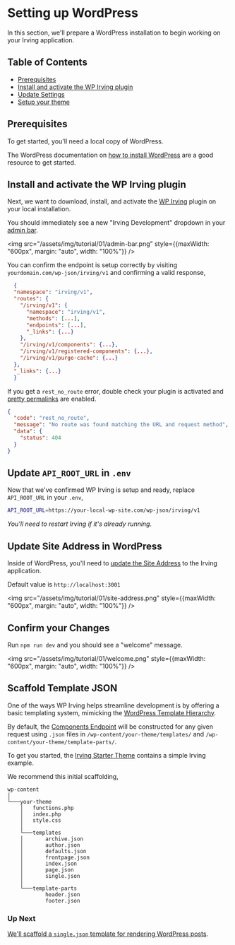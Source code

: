 <Meta title="Tutorial|Setting up WordPress" />

# Setting up WordPress
In this section, we'll prepare a WordPress installation to begin working on your Irving application.

## Table of Contents
* [Prerequisites](?path=/docs/tutorial-setting-up-wordpress--page#prerequisites)
* [Install and activate the WP Irving plugin](?path=/docs/tutorial-setting-up-wordpress--page#install-and-activate-the-wp-irving-plugin)
* [Update Settings]()
* [Setup your theme](?path=/docs/tutorial-setting-up-wordpress--page#setup-your-theme)

## Prerequisites
To get started, you'll need a local copy of WordPress.

The WordPress documentation on [how to install WordPress](https://wordpress.org/support/article/how-to-install-wordpress/) are a good resource to get started.

## Install and activate the WP Irving plugin
Next, we want to download, install, and activate the [WP Irving](https://github.com/alleyinteractive/wp-irving) plugin on your local installation.

You should immediately see a new "Irving Development" dropdown in your [admin bar](http://localhost:6006/?path=/docs/packages-wordpress--page#admin-bar).

<img src="/assets/img/tutorial/01/admin-bar.png" style={{maxWidth: "600px", margin: "auto", width: "100%"}} />

You can confirm the endpoint is setup correctly by visiting `yourdomain.com/wp-json/irving/v1` and confirming a valid response,
```json
  {
  "namespace": "irving/v1",
  "routes": {
    "/irving/v1": {
      "namespace": "irving/v1",
      "methods": [...],
      "endpoints": [...],
      "_links": {...}
    },
    "/irving/v1/components": {...},
    "/irving/v1/registered-components": {...},
    "/irving/v1/purge-cache": {...}
  },
  "_links": {...}
  }
```


If you get a `rest_no_route` error, double check your plugin is activated and [pretty permalinks](https://wordpress.org/support/article/using-permalinks/) are enabled.

```json
{
  "code": "rest_no_route",
  "message": "No route was found matching the URL and request method",
  "data": {
    "status": 404
  }
}
```

## Update `API_ROOT_URL` in `.env`
Now that we've confirmed WP Irving is setup and ready, replace `API_ROOT_URL` in your `.env`,

```bash
API_ROOT_URL=https://your-local-wp-site.com/wp-json/irving/v1
```

_You'll need to restart Irving if it's already running._

## Update Site Address in WordPress
Inside of WordPress, you'll need to [update the Site Address](https://wordpress.org/support/article/changing-the-site-url/) to the Irving application.

Default value is `http://localhost:3001`

<img src="/assets/img/tutorial/01/site-address.png" style={{maxWidth: "600px", margin: "auto", width: "100%"}} />

## Confirm your Changes
Run `npm run dev` and you should see a "welcome" message.

<img src="/assets/img/tutorial/01/welcome.png" style={{maxWidth: "600px", margin: "auto", width: "100%"}} />

## Scaffold Template JSON
One of the ways WP Irving helps streamline development is by offering a basic templating system, mimicking the [WordPress Template Hierarchy](https://developer.wordpress.org/themes/basics/template-hierarchy/).

By default, the [Components Endpoint](?path=/docs/components-components-endpoint--page) will be constructed for any given request using `.json` files in `/wp-content/your-theme/templates/` and `/wp-content/your-theme/template-parts/`.

To get you started, the [Irving Starter Theme](https://github.com/alleyinteractive/irving-starter-theme) contains a simple Irving example.

We recommend this initial scaffolding,

```
wp-content
│
└───your-theme
    │   functions.php
    │   index.php
    │   style.css
    │
    └───templates
    │       archive.json
    │       author.json
    │       defaults.json
    │       frontpage.json
    │       index.json
    │       page.json
    │       single.json
    │
    └───template-parts
            header.json
            footer.json
```

### Up Next
[We'll scaffold a `single.json` template for rendering WordPress posts](?path=/docs/tutorial-adding-a-post-template--page).
